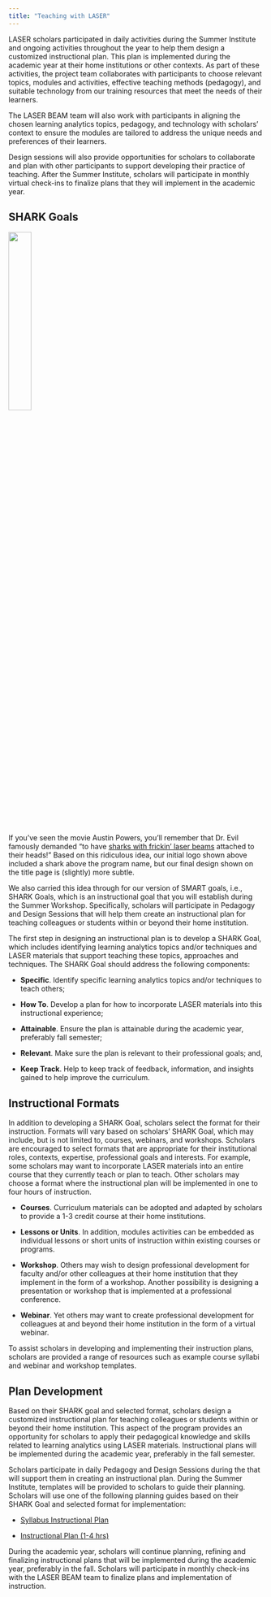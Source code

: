```yaml
---
title: "Teaching with LASER"
---
```


LASER scholars participated in daily activities during the Summer Institute and ongoing activities throughout the year to help them design a customized instructional plan. This plan is implemented during the academic year at their home institutions or other contexts. As part of these activities, the project team collaborates with participants to choose relevant topics, modules and activities, effective teaching methods (pedagogy), and suitable technology from our training resources that meet the needs of their learners.

The LASER BEAM team will also work with participants in aligning the chosen learning analytics topics, pedagogy, and technology with scholars’ context to ensure the modules are tailored to address the unique needs and preferences of their learners.

Design sessions will also provide opportunities for scholars to collaborate and plan with other participants to support developing their practice of teaching. After the Summer Institute, scholars will participate in monthly virtual check-ins to finalize plans that they will implement in the academic year.

## SHARK Goals

![](images/laser-shark.png){width="30%"}

If you’ve seen the movie Austin Powers, you’ll remember that Dr. Evil famously demanded “to have [sharks with frickin' laser beams](https://youtu.be/mAsAU9TGl1U?si=U35MSGeHH8zg83Wn) attached to their heads!” Based on this ridiculous idea, our initial logo shown above included a shark above the program name, but our final design shown on the title page is (slightly) more subtle.

We also carried this idea through for our version of SMART goals, i.e., SHARK Goals, which is an instructional goal that you will establish during the Summer Workshop. Specifically, scholars will participate in Pedagogy and Design Sessions that will help them create an instructional plan for teaching colleagues or students within or beyond their home institution.

The first step in designing an instructional plan is to develop a SHARK Goal, which includes identifying learning analytics topics and/or techniques and LASER materials that support teaching these topics, approaches and techniques. The SHARK Goal should address the following components:

-   **Specific**. Identify specific learning analytics topics and/or techniques to teach others; 

-   **How To**. Develop a plan for how to incorporate LASER materials into this instructional experience;

-   **Attainable**. Ensure the plan is attainable during the academic year, preferably fall semester; 

-   **Relevant**. Make sure the plan is relevant to their professional goals; and,

-   **Keep Track**. Help to keep track of feedback, information, and insights gained to help improve the curriculum. 

## Instructional Formats

In addition to developing a SHARK Goal, scholars select the format for their instruction. Formats will vary based on scholars’ SHARK Goal, which may include, but is not limited to, courses, webinars, and workshops. Scholars are encouraged to select formats that are appropriate for their institutional roles, contexts, expertise, professional goals and interests. For example, some scholars may want to incorporate LASER materials into an entire course that they currently teach or plan to teach. Other scholars may choose a format where the instructional plan will be implemented in one to four hours of instruction.

-   **Courses**. Curriculum materials can be adopted and adapted by scholars to provide a 1-3 credit course at their home institutions.

-   **Lessons or Units**. In addition, modules activities can be embedded as individual lessons or short units of instruction within existing courses or programs.

-   **Workshop**. Others may wish to design professional development for faculty and/or other colleagues at their home institution that they implement in the form of a workshop. Another possibility is designing a presentation or workshop that is implemented at a professional conference.

-   **Webinar**. Yet others may want to create professional development for colleagues at and beyond their home institution in the form of a virtual webinar.

To assist scholars in developing and implementing their instruction plans, scholars are provided a range of resources such as example course syllabi and webinar and workshop templates.

## Plan Development

Based on their SHARK goal and selected format, scholars design a customized instructional plan for teaching colleagues or students within or beyond their home institution. This aspect of the program provides an opportunity for scholars to apply their pedagogical knowledge and skills related to learning analytics using LASER materials. Instructional plans will be implemented during the academic year, preferably in the fall semester. 

Scholars participate in daily Pedagogy and Design Sessions during the that will support them in creating an instructional plan. During the Summer Institute, templates will be provided to scholars to guide their planning. Scholars will use one of the following planning guides based on their SHARK Goal and selected format for implementation:

-   [Syllabus Instructional Plan](https://docs.google.com/document/d/1q4RXARFeWG5xmgTQhZxwDlFwhqyOvjR9QcpKOG39Cq0/edit#heading=h.1vjy6yaqjtfe)

-   [Instructional Plan (1-4 hrs)](https://docs.google.com/document/d/1QKIHpjJsnriMnWlHLFV0GFCELXyTmwDkRF3MOSWK5cE/edit)

During the academic year, scholars will continue planning, refining and finalizing instructional plans that will be implemented during the academic year, preferably in the fall. Scholars will participate in monthly check-ins with the LASER BEAM team to finalize plans and implementation of instruction.
